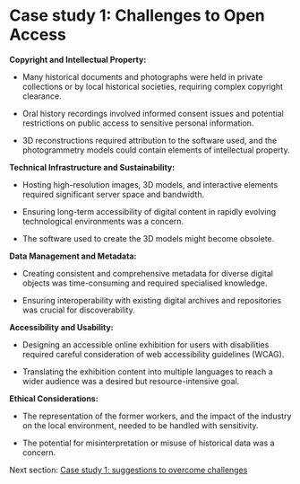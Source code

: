 # **Case study 1: Challenges to Open Access** {#sec-cs1challenges}

**Copyright and Intellectual Property:**

-   Many historical documents and photographs were held in private collections or by local historical societies, requiring complex copyright clearance.

-   Oral history recordings involved informed consent issues and potential restrictions on public access to sensitive personal information.

-   3D reconstructions required attribution to the software used, and the photogrammetry models could contain elements of intellectual property.

**Technical Infrastructure and Sustainability:**

-   Hosting high-resolution images, 3D models, and interactive elements required significant server space and bandwidth.

-   Ensuring long-term accessibility of digital content in rapidly evolving technological environments was a concern.

-   The software used to create the 3D models might become obsolete.

**Data Management and Metadata:**

-   Creating consistent and comprehensive metadata for diverse digital objects was time-consuming and required specialised knowledge.

-   Ensuring interoperability with existing digital archives and repositories was crucial for discoverability.

**Accessibility and Usability:**

-   Designing an accessible online exhibition for users with disabilities required careful consideration of web accessibility guidelines (WCAG).

-   Translating the exhibition content into multiple languages to reach a wider audience was a desired but resource-intensive goal.

**Ethical Considerations:**

-   The representation of the former workers, and the impact of the industry on the local environment, needed to be handled with sensitivity.

-   The potential for misinterpretation or misuse of historical data was a concern.

Next section: [Case study 1: suggestions to overcome challenges](case-study-1-suggestions.qmd#sec-cs1suggestions)
